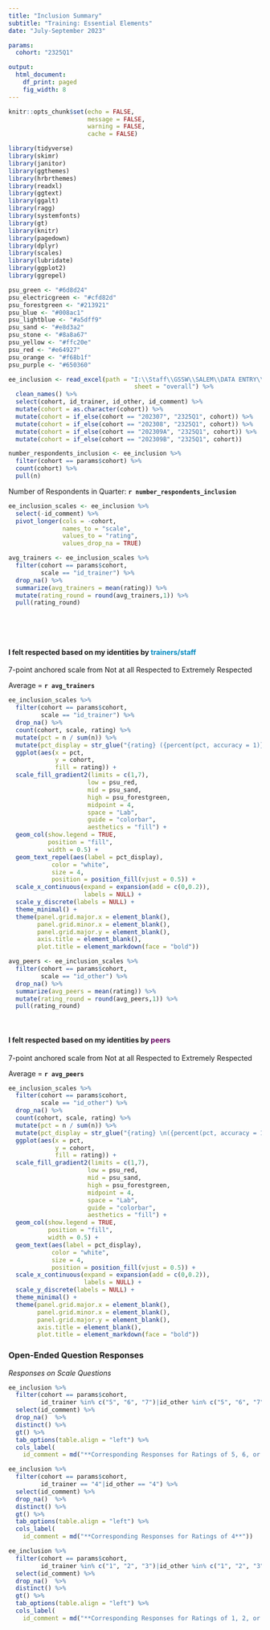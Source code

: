 ```yaml
---
title: "Inclusion Summary"
subtitle: "Training: Essential Elements"
date: "July-September 2023"

params:
  cohort: "2325Q1"

output: 
  html_document:
    df_print: paged
    fig_width: 8
---
```

<!-- NEEDED INFORMATION - LOOK HERE
To make this work, we need to change the names of the cohorts of the quarter to the same name.
Do this in the "r excel file" chunk (starting line 67). Change name to YYYYQN (ex. 2325Q1).
Update cohort parameter in YAML to new quarter cohort.-->

```r
knitr::opts_chunk$set(echo = FALSE,
                      message = FALSE,
                      warning = FALSE,
                      cache = FALSE)
```

```r
library(tidyverse)
library(skimr)
library(janitor)
library(ggthemes)
library(hrbrthemes)
library(readxl)
library(ggtext)
library(ggalt)
library(ragg)
library(systemfonts)
library(gt)
library(knitr)
library(pagedown)
library(dplyr)
library(scales)
library(lubridate)
library(ggplot2)
library(ggrepel)
```

```r
psu_green <- "#6d8d24"
psu_electricgreen <- "#cfd82d"
psu_forestgreen <- "#213921"
psu_blue <- "#008ac1"
psu_lightblue <- "#a5dff9"
psu_sand <- "#e8d3a2"
psu_stone <- "#8a8a67"
psu_yellow <- "#ffc20e"
psu_red <- "#e64927"
psu_orange <- "#f68b1f"
psu_purple <- "#650360"
```

```r
ee_inclusion <- read_excel(path = "I:\\Staff\\GSSW\\SALEM\\DATA ENTRY\\1. EE\\EE DB 202307.xlsx",
                                   sheet = "overall") %>% 
  clean_names() %>% 
  select(cohort, id_trainer, id_other, id_comment) %>% 
  mutate(cohort = as.character(cohort)) %>% 
  mutate(cohort = if_else(cohort == "202307", "2325Q1", cohort)) %>% 
  mutate(cohort = if_else(cohort == "202308", "2325Q1", cohort)) %>% 
  mutate(cohort = if_else(cohort == "202309A", "2325Q1", cohort)) %>% 
  mutate(cohort = if_else(cohort == "202309B", "2325Q1", cohort))
```

```r
number_respondents_inclusion <- ee_inclusion %>% 
  filter(cohort == params$cohort) %>% 
  count(cohort) %>% 
  pull(n)
```

Number of Respondents in Quarter: **`r number_respondents_inclusion`**

```r
ee_inclusion_scales <- ee_inclusion %>%
  select(-id_comment) %>% 
  pivot_longer(cols = -cohort,
               names_to = "scale",
               values_to = "rating",
               values_drop_na = TRUE)
```

```r
avg_trainers <- ee_inclusion_scales %>%
  filter(cohort == params$cohort,
         scale == "id_trainer") %>%
  drop_na() %>% 
  summarize(avg_trainers = mean(rating)) %>% 
  mutate(rating_round = round(avg_trainers,1)) %>%
  pull(rating_round)
```

$~$

$~$

#### I felt respected based on my identities by <span style = 'color: #008ac1'>trainers/staff</span>
7-point anchored scale from Not at all Respected to Extremely Respected

Average = **`r avg_trainers`**

```r
ee_inclusion_scales %>%
  filter(cohort == params$cohort,
         scale == "id_trainer") %>% 
  drop_na() %>% 
  count(cohort, scale, rating) %>% 
  mutate(pct = n / sum(n)) %>%
  mutate(pct_display = str_glue("{rating} ({percent(pct, accuracy = 1)})")) %>% 
  ggplot(aes(x = pct,
             y = cohort,
             fill = rating)) +
  scale_fill_gradient2(limits = c(1,7),
                      low = psu_red,
                      mid = psu_sand,
                      high = psu_forestgreen,
                      midpoint = 4,
                      space = "Lab",
                      guide = "colorbar",
                      aesthetics = "fill") +
  geom_col(show.legend = TRUE,
           position = "fill",
           width = 0.5) +
  geom_text_repel(aes(label = pct_display),
            color = "white",
            size = 4,
            position = position_fill(vjust = 0.5)) +
  scale_x_continuous(expand = expansion(add = c(0,0.2)),
                     labels = NULL) +
  scale_y_discrete(labels = NULL) +
  theme_minimal() +
  theme(panel.grid.major.x = element_blank(),
        panel.grid.minor.x = element_blank(),
        panel.grid.major.y = element_blank(),
        axis.title = element_blank(),
        plot.title = element_markdown(face = "bold"))
```

```r
avg_peers <- ee_inclusion_scales %>%
  filter(cohort == params$cohort,
         scale == "id_other") %>%
  drop_na() %>% 
  summarize(avg_peers = mean(rating)) %>% 
  mutate(rating_round = round(avg_peers,1)) %>%
  pull(rating_round)
```

$~$

#### I felt respected based on my identities by <span style = 'color: #650360'>peers</span>
7-point anchored scale from Not at all Respected to Extremely Respected

Average = **`r avg_peers`**

```r
ee_inclusion_scales %>%
  filter(cohort == params$cohort,
         scale == "id_other") %>% 
  drop_na() %>% 
  count(cohort, scale, rating) %>% 
  mutate(pct = n / sum(n)) %>%
  mutate(pct_display = str_glue("{rating} \n({percent(pct, accuracy = 1)})")) %>% 
  ggplot(aes(x = pct,
             y = cohort,
             fill = rating)) +
  scale_fill_gradient2(limits = c(1,7),
                      low = psu_red,
                      mid = psu_sand,
                      high = psu_forestgreen,
                      midpoint = 4,
                      space = "Lab",
                      guide = "colorbar",
                      aesthetics = "fill") +
  geom_col(show.legend = TRUE,
           position = "fill",
           width = 0.5) +
  geom_text(aes(label = pct_display),
            color = "white",
            size = 4,
            position = position_fill(vjust = 0.5)) +
  scale_x_continuous(expand = expansion(add = c(0,0.2)),
                     labels = NULL) +
  scale_y_discrete(labels = NULL) +
  theme_minimal() +
  theme(panel.grid.major.x = element_blank(),
        panel.grid.minor.x = element_blank(),
        panel.grid.major.y = element_blank(),
        axis.title = element_blank(),
        plot.title = element_markdown(face = "bold"))
```

\newpage

### Open-Ended Question Responses

*Responses on Scale Questions*

```r
ee_inclusion %>% 
  filter(cohort == params$cohort,
         id_trainer %in% c("5", "6", "7")|id_other %in% c("5", "6", "7")) %>% 
  select(id_comment) %>% 
  drop_na()  %>% 
  distinct() %>% 
  gt() %>% 
  tab_options(table.align = "left") %>% 
  cols_label(
    id_comment = md("**Corresponding Responses for Ratings of 5, 6, or 7**"))
```

```r
ee_inclusion %>% 
  filter(cohort == params$cohort,
         id_trainer == "4"|id_other == "4") %>% 
  select(id_comment) %>% 
  drop_na()  %>% 
  distinct() %>% 
  gt() %>% 
  tab_options(table.align = "left") %>% 
  cols_label(
    id_comment = md("**Corresponding Responses for Ratings of 4**"))
```

```r
ee_inclusion %>% 
  filter(cohort == params$cohort,
         id_trainer %in% c("1", "2", "3")|id_other %in% c("1", "2", "3")) %>% 
  select(id_comment) %>% 
  drop_na()  %>% 
  distinct() %>% 
  gt() %>% 
  tab_options(table.align = "left") %>% 
  cols_label(
    id_comment = md("**Corresponding Responses for Ratings of 1, 2, or 3**"))
```